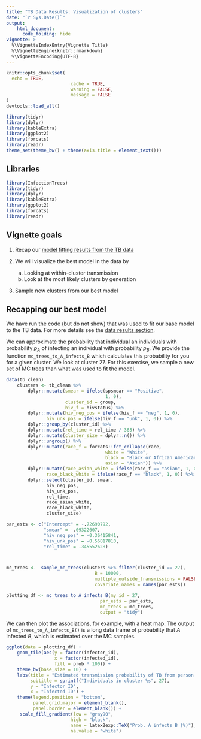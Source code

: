 ```yaml
---
title: "TB Data Results: Visualization of clusters"
date: "`r Sys.Date()`"
output:
    html_document:
      code_folding: hide
vignette: >
  %\VignetteIndexEntry{Vignette Title}
  %\VignetteEngine{knitr::rmarkdown}
  %\VignetteEncoding{UTF-8}
---
```


```r
knitr::opts_chunk$set(
  echo = TRUE,
                        cache = TRUE,
                        warning = FALSE,
                        message = FALSE
)
devtools::load_all()

library(tidyr)
library(dplyr)
library(kableExtra)
library(ggplot2)
library(forcats)
library(readr)
theme_set(theme_bw() + theme(axis.title = element_text()))
```

## Libraries

```r
library(InfectionTrees)
library(tidyr)
library(dplyr)
library(kableExtra)
library(ggplot2)
library(forcats)
library(readr)
```


## Vignette goals

1. Recap our [model fitting results from the TB data](tb-data-base.html)

2. We will visualize the best model in the data by
    a. Looking at within-cluster transmission
    b. Look at the most likely clusters by generation

3. Sample new clusters from our best model

## Recapping our best model

We have run the code (but do not show) that was used to fit our base model to the TB data.  For more details see the [data results section](tb-data-base.html).



We can approximate the probability that individual an individuals with probability $p_A$ of infecting an individual with probability $p_B$.  We provide the function `mc_trees_to_A_infects_B` which calculates this probability for you for a given cluster.  We look at cluster 27.  For this exercise, we sample a new set of MC trees than what was used to fit the model.

```r
data(tb_clean)
    clusters <- tb_clean %>%
        dplyr::mutate(smear = ifelse(spsmear == "Positive",
                                     1, 0),
                      cluster_id = group,
                      hiv_f = hivstatus) %>%
        dplyr::mutate(hiv_neg_pos = ifelse(hiv_f == "neg", 1, 0),
               hiv_unk_pos = ifelse(hiv_f == "unk", 1, 0)) %>%
        dplyr::group_by(cluster_id) %>%
        dplyr::mutate(rel_time = rel_time / 365) %>%
        dplyr::mutate(cluster_size = dplyr::n()) %>%
        dplyr::ungroup() %>%
        dplyr::mutate(race_f = forcats::fct_collapse(race,
                                     white = "White",
                                     black = "Black or African American",
                                     asian = "Asian")) %>%
        dplyr::mutate(race_asian_white = ifelse(race_f == "asian", 1, 0),
               race_black_white = ifelse(race_f == "black", 1, 0)) %>%
        dplyr::select(cluster_id, smear,
               hiv_neg_pos,
               hiv_unk_pos,
               rel_time,
               race_asian_white,
               race_black_white,
               cluster_size)

```

```r

par_ests <- c("Intercept" = -.72690792,
              "smear" = -.09322607,
              "hiv_neg_pos" = -0.36415841,
              "hiv_unk_pos" = -0.56817810,
              "rel_time" = .345552628)



mc_trees <-  sample_mc_trees(clusters %>% filter(cluster_id == 27),
                                 B = 10000,
                                 multiple_outside_transmissions = FALSE,
                                 covariate_names = names(par_ests))
```


```r
plotting_df <- mc_trees_to_A_infects_B(my_id = 27,
                                   par_ests = par_ests,
                                   mc_trees = mc_trees,
                                   output = "tidy")


```


We can then plot the associations, for example, with a heat map.  The output of `mc_trees_to_A_infects_B()` is a long data frame of probability that $A$ infected $B$, which is estimated over the MC samples.



```r
ggplot(data = plotting_df) +
    geom_tile(aes(y = factor(infector_id),
                  x = factor(infected_id),
                  fill = prob * 100)) +
    theme_bw(base_size = 10) +
    labs(title = "Estimated transmission probability of TB from person A to B",
         subtitle = sprintf("Individuals in cluster %s", 27),
         y = "Infector ID",
         x = "Infected ID") +
    theme(legend.position = "bottom",
          panel.grid.major = element_blank(),
          panel.border = element_blank()) +
     scale_fill_gradient(low = "gray90",
                        high = "black",
                        name = latex2exp::TeX("Prob. A infects B (%)"),
                        na.value = "white") 

```
